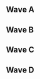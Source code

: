 {{DISPLAYTITLE:Clutch City Clash 2: ''Melee'' Singles Pools}}{{SetGame|melee}}
{{tabs static
|name1=Overview
|link1=Clutch City Clash/2/Melee
|name2=Singles Pools
|link2=Clutch City Clash/2/Melee/Singles Pools
|name3=Singles Bracket
|link3=Clutch City Clash/2/Melee/Singles Bracket
|name4=Doubles Bracket
|link4=Clutch City Clash/2/Melee/Doubles Bracket
|This=2
}}
==Wave A==
{{Box|start|padding=4em}}
==={{HiddenSort|A1}}===
{{GroupTableStart |Bracket A1|width=300px}}
{{GroupTableSlot|Tuesday|flag=us|win_m=3|lose_m=0|place=1|bg=up|go={{advance|Clutch City Clash/2/Melee/Singles Bracket#Winners Bracket}}}}
{{GroupTableSlot|Arsenals|flag=us|win_m=3|lose_m=1|place=2|bg=stay|go={{advance|Clutch City Clash/2/Melee/Singles Bracket#Losers Bracket}}}}
{{GroupTableSlot|hestoned|flag=us|win_m=2|lose_m=1|place=2|bg=stay|go={{advance|Clutch City Clash/2/Melee/Singles Bracket#Losers Bracket}}}}
{{GroupTableSlot|ViCtOr Iz AzN|flag=us|win_m=2|lose_m=2|place=4|bg=down}}
{{GroupTableSlot|Phant0m|flag=us|win_m=2|lose_m=2|place=5|bg=down}}
{{GroupTableSlot|Aviseras|flag=us|win_m=2|lose_m=2|place=5|bg=down}}
{{GroupTableSlot|Kidney|flag=us|win_m=1|lose_m=2|place=7|bg=down}}
{{GroupTableSlot|SlapChopChamp|flag=us|win_m=1|lose_m=2|place=7|bg=down}}
{{GroupTableSlot|Ookie2Spooky|flag=us|win_m=0|lose_m=2|place=9|bg=down}}
{{GroupTableSlot|marz|flag=us|win_m=0|lose_m=2|place=9|bg=down}}
{{GroupTableEnd}}
{{Box|break|padding=4em}}

==={{HiddenSort|A2}}===
{{GroupTableStart |Bracket A2|width=300px}}
{{GroupTableSlot|Tanooki|flag=us|win_m=3|lose_m=0|place=1|bg=up|go={{advance|Clutch City Clash/2/Melee/Singles Bracket#Winners Bracket}}}}
{{GroupTableSlot|Nihlus|flag=us|win_m=3|lose_m=1|place=2|bg=stay|go={{advance|Clutch City Clash/2/Melee/Singles Bracket#Losers Bracket}}}}
{{GroupTableSlot|Dawn|flag=us|win_m=2|lose_m=1|place=2|bg=stay|go={{advance|Clutch City Clash/2/Melee/Singles Bracket#Losers Bracket}}}}
{{GroupTableSlot|kevinw0w|flag=us|win_m=3|lose_m=2|place=4|bg=down}}
{{GroupTableSlot|DJ. Dickdown|flag=us|win_m=2|lose_m=2|place=5|bg=down}}
{{GroupTableSlot|Thunder|flag=us|win_m=1|lose_m=2|place=5|bg=down}}
{{GroupTableSlot|SAMJA|flag=us|win_m=2|lose_m=2|place=7|bg=down}}
{{GroupTableSlot|Lowo|flag=mx|win_m=2|lose_m=2|place=7|bg=down}}
{{GroupTableSlot|QueueSS|flag=us|win_m=0|lose_m=2|place=9|bg=down}}
{{GroupTableSlot|Vikiz|flag=us|win_m=0|lose_m=2|place=9|bg=down}}
{{GroupTableSlot|Tyler|flag=us|win_m=0|lose_m=2|place=9|bg=down}}
{{GroupTableEnd}}
{{Box|break|padding=4em}}

==={{HiddenSort|A3}}===
{{GroupTableStart |Bracket A3|width=300px}}
{{GroupTableSlot|BestfriendJohn|flag=us|win_m=3|lose_m=0|place=1|bg=up|go={{advance|Clutch City Clash/2/Melee/Singles Bracket#Winners Bracket}}}}
{{GroupTableSlot|Churd|flag=us|win_m=3|lose_m=1|place=2|bg=stay|go={{advance|Clutch City Clash/2/Melee/Singles Bracket#Losers Bracket}}}}
{{GroupTableSlot|Chandy|flag=us|win_m=2|lose_m=1|place=2|bg=stay|go={{advance|Clutch City Clash/2/Melee/Singles Bracket#Losers Bracket}}}}
{{GroupTableSlot|mOck|flag=us|win_m=2|lose_m=2|place=4|bg=down}}
{{GroupTableSlot|Mav|flag=us|win_m=2|lose_m=2|place=5|bg=down}}
{{GroupTableSlot|Tw!nk|flag=us|win_m=2|lose_m=2|place=5|bg=down}}
{{GroupTableSlot|Domo|flag=us|win_m=1|lose_m=2|place=7|bg=down}}
{{GroupTableSlot|I.C.Y.|flag=us|win_m=1|lose_m=2|place=7|bg=down}}
{{GroupTableSlot|CoaLOL|flag=us|win_m=0|lose_m=2|place=9|bg=down}}
{{GroupTableSlot|Hermit|flag=us|win_m=0|lose_m=2|place=9|bg=down}}
{{GroupTableEnd}}
{{Box|break|padding=4em}}

==={{HiddenSort|A4}}===
{{GroupTableStart |Bracket A4|width=300px}}
{{GroupTableSlot|Lunchables|flag=us|win_m=3|lose_m=0|place=1|bg=up|go={{advance|Clutch City Clash/2/Melee/Singles Bracket#Winners Bracket}}}}
{{GroupTableSlot|Skeith|flag=us|win_m=3|lose_m=1|place=2|bg=stay|go={{advance|Clutch City Clash/2/Melee/Singles Bracket#Losers Bracket}}}}
{{GroupTableSlot|Sunflash|flag=us|win_m=2|lose_m=1|place=2|bg=stay|go={{advance|Clutch City Clash/2/Melee/Singles Bracket#Losers Bracket}}}}
{{GroupTableSlot|Spongedice|flag=us|win_m=2|lose_m=2|place=4|bg=down}}
{{GroupTableSlot|Mighty|flag=us|win_m=2|lose_m=2|place=5|bg=down}}
{{GroupTableSlot|Nebula|flag=us|win_m=2|lose_m=2|place=5|bg=down}}
{{GroupTableSlot|Bombchu|flag=us|win_m=1|lose_m=2|place=7|bg=down}}
{{GroupTableSlot|Yuse|flag=us|win_m=1|lose_m=2|place=7|bg=down}}
{{GroupTableSlot|TGG|flag=us|win_m=0|lose_m=2|place=9|bg=down}}
{{GroupTableSlot|piman|flag=us|win_m=0|lose_m=2|place=9|bg=down}}
{{GroupTableEnd}}
{{Box|end}}

==Wave B==
{{Box|start|padding=4em}}
==={{HiddenSort|B1}}===
{{GroupTableStart |Bracket B1|width=300px}}
{{GroupTableSlot|Worth|flag=us|win_m=3|lose_m=0|place=1|bg=up|go={{advance|Clutch City Clash/2/Melee/Singles Bracket#Winners Bracket}}}}
{{GroupTableSlot|BLOCKHEAD|flag=us|win_m=3|lose_m=1|place=2|bg=stay|go={{advance|Clutch City Clash/2/Melee/Singles Bracket#Losers Bracket}}}}
{{GroupTableSlot|Cuno|flag=us|win_m=2|lose_m=1|place=2|bg=stay|go={{advance|Clutch City Clash/2/Melee/Singles Bracket#Losers Bracket}}}}
{{GroupTableSlot|pogdee|flag=us|win_m=2|lose_m=2|place=4|bg=down}}
{{GroupTableSlot|Ryce|flag=us|win_m=2|lose_m=2|place=5|bg=down}}
{{GroupTableSlot|Balance|flag=us|win_m=2|lose_m=2|place=5|bg=down}}
{{GroupTableSlot|Sandy|flag=us|win_m=1|lose_m=2|place=7|bg=down}}
{{GroupTableSlot|malachite|flag=us|win_m=1|lose_m=2|place=7|bg=down}}
{{GroupTableSlot|ChemicalX|flag=us|win_m=0|lose_m=2|place=9|bg=down}}
{{GroupTableSlot|SirDunx|flag=us|win_m=0|lose_m=2|place=9|bg=down}}
{{GroupTableEnd}}
{{Box|break|padding=4em}}

==={{HiddenSort|B2}}===
{{GroupTableStart |Bracket B2|width=300px}}
{{GroupTableSlot|Rick|flag=us|win_m=3|lose_m=0|place=1|bg=up|go={{advance|Clutch City Clash/2/Melee/Singles Bracket#Winners Bracket}}}}
{{GroupTableSlot|tatuwah|flag=us|win_m=3|lose_m=1|place=2|bg=stay|go={{advance|Clutch City Clash/2/Melee/Singles Bracket#Losers Bracket}}}}
{{GroupTableSlot|Ginta|flag=us|win_m=2|lose_m=1|place=2|bg=stay|go={{advance|Clutch City Clash/2/Melee/Singles Bracket#Losers Bracket}}}}
{{GroupTableSlot|Flubs|flag=us|win_m=2|lose_m=2|place=4|bg=down}}
{{GroupTableSlot|Cuffy|flag=us|win_m=2|lose_m=2|place=5|bg=down}}
{{GroupTableSlot|Novaflex|flag=us|win_m=2|lose_m=2|place=5|bg=down}}
{{GroupTableSlot|Don Diasco|flag=us|win_m=1|lose_m=2|place=7|bg=down}}
{{GroupTableSlot|Braev|flag=us|win_m=1|lose_m=2|place=7|bg=down}}
{{GroupTableSlot|TheUkuleleGuy|flag=us|win_m=0|lose_m=2|place=9|bg=down}}
{{GroupTableSlot|GatoR|flag=us|win_m=0|lose_m=2|place=9|bg=down}}
{{GroupTableEnd}}
{{Box|break|padding=4em}}

==={{HiddenSort|B3}}===
{{GroupTableStart |Bracket B3|width=300px}}
{{GroupTableSlot|Jaywalker|flag=us|win_m=3|lose_m=0|place=1|bg=up|go={{advance|Clutch City Clash/2/Melee/Singles Bracket#Winners Bracket}}}}
{{GroupTableSlot|Mijo!|flag=us|win_m=3|lose_m=1|place=2|bg=stay|go={{advance|Clutch City Clash/2/Melee/Singles Bracket#Losers Bracket}}}}
{{GroupTableSlot|SpaceAnimalz.com|flag=us|win_m=2|lose_m=1|place=2|bg=stay|go={{advance|Clutch City Clash/2/Melee/Singles Bracket#Losers Bracket}}}}
{{GroupTableSlot|Dr.Feces|flag=us|win_m=2|lose_m=2|place=4|bg=down}}
{{GroupTableSlot|Vitamin|flag=us|win_m=2|lose_m=2|place=5|bg=down}}
{{GroupTableSlot|Smatty|flag=us|win_m=2|lose_m=2|place=5|bg=down}}
{{GroupTableSlot|Prozac|flag=us|win_m=1|lose_m=2|place=7|bg=down}}
{{GroupTableSlot|Chikin|flag=us|win_m=1|lose_m=2|place=7|bg=down}}
{{GroupTableSlot|Cringer|flag=us|win_m=0|lose_m=2|place=9|bg=down}}
{{GroupTableSlot|FTW|flag=us|win_m=0|lose_m=2|place=9|bg=down}}
{{GroupTableEnd}}
{{Box|break|padding=4em}}

==={{HiddenSort|B4}}===
{{GroupTableStart |Bracket B4|width=300px}}
{{GroupTableSlot|JF|flag=us|win_m=3|lose_m=0|place=1|bg=up|go={{advance|Clutch City Clash/2/Melee/Singles Bracket#Winners Bracket}}}}
{{GroupTableSlot|Toasty Wes|flag=us|win_m=3|lose_m=1|place=2|bg=stay|go={{advance|Clutch City Clash/2/Melee/Singles Bracket#Losers Bracket}}}}
{{GroupTableSlot|Truth|flag=us|win_m=2|lose_m=1|place=2|bg=stay|go={{advance|Clutch City Clash/2/Melee/Singles Bracket#Losers Bracket}}}}
{{GroupTableSlot|Anytime99|flag=us|win_m=2|lose_m=2|place=4|bg=down}}
{{GroupTableSlot|Bear|flag=us|win_m=2|lose_m=2|place=5|bg=down}}
{{GroupTableSlot|Sunnyknight|flag=us|win_m=2|lose_m=2|place=5|bg=down}}
{{GroupTableSlot|ChetMagongalo|flag=us|win_m=1|lose_m=2|place=7|bg=down}}
{{GroupTableSlot|MISTAxSPOT|flag=us|win_m=1|lose_m=2|place=7|bg=down}}
{{GroupTableSlot|Prison Mike|flag=us|win_m=0|lose_m=2|place=9|bg=down}}
{{GroupTableSlot|JELLO|flag=us|win_m=0|lose_m=2|place=9|bg=down}}
{{GroupTableEnd}}
{{Box|end}}

==Wave C==
{{Box|start|padding=4em}}
==={{HiddenSort|C1}}===
{{GroupTableStart |Bracket C1|width=300px}}
{{GroupTableSlot|GlibbyGlobby|flag=us|win_m=3|lose_m=0|place=1|bg=up|go={{advance|Clutch City Clash/2/Melee/Singles Bracket#Winners Bracket}}}}
{{GroupTableSlot|Bungo|flag=us|win_m=3|lose_m=1|place=2|bg=stay|go={{advance|Clutch City Clash/2/Melee/Singles Bracket#Losers Bracket}}}}
{{GroupTableSlot|Kokaine|flag=us|win_m=2|lose_m=1|place=2|bg=stay|go={{advance|Clutch City Clash/2/Melee/Singles Bracket#Losers Bracket}}}}
{{GroupTableSlot|Cilan|flag=us|win_m=2|lose_m=2|place=4|bg=down}}
{{GroupTableSlot|StateFarmRep|flag=us|win_m=2|lose_m=2|place=5|bg=down}}
{{GroupTableSlot|Reixmi|flag=us|win_m=2|lose_m=2|place=5|bg=down}}
{{GroupTableSlot|Perfect Light|flag=us|win_m=1|lose_m=2|place=7|bg=down}}
{{GroupTableSlot|arbol|flag=us|win_m=1|lose_m=2|place=7|bg=down}}
{{GroupTableSlot|sedrader|flag=us|win_m=0|lose_m=2|place=9|bg=down}}
{{GroupTableSlot|Strobe|flag=us|win_m=0|lose_m=2|place=9|bg=down}}
{{GroupTableEnd}}
{{Box|break|padding=4em}}

==={{HiddenSort|C2}}===
{{GroupTableStart |Bracket C2|width=300px}}
{{GroupTableSlot|Blues Clues|flag=us|win_m=3|lose_m=0|place=1|bg=up|go={{advance|Clutch City Clash/2/Melee/Singles Bracket#Winners Bracket}}}}
{{GroupTableSlot|X-Rey|flag=us|win_m=3|lose_m=1|place=2|bg=stay|go={{advance|Clutch City Clash/2/Melee/Singles Bracket#Losers Bracket}}}}
{{GroupTableSlot|LAG|flag=mx|win_m=2|lose_m=1|place=2|bg=stay|go={{advance|Clutch City Clash/2/Melee/Singles Bracket#Losers Bracket}}}}
{{GroupTableSlot|Rikey|flag=us|win_m=3|lose_m=2|place=4|bg=down}}
{{GroupTableSlot|Mega|flag=us|win_m=2|lose_m=2|place=5|bg=down}}
{{GroupTableSlot|Kandyman|flag=us|win_m=1|lose_m=2|place=5|bg=down}}
{{GroupTableSlot|Queso|flag=us|win_m=1|lose_m=2|place=7|bg=down}}
{{GroupTableSlot|Mynameless|flag=us|win_m=1|lose_m=2|place=7|bg=down}}
{{GroupTableSlot|ecoli|flag=us|win_m=0|lose_m=2|place=9|bg=down}}
{{GroupTableSlot|Sleep|flag=|win_m=0|lose_m=2|place=9|bg=down}}
{{GroupTableEnd}}
{{Box|break|padding=4em}}

==={{HiddenSort|C3}}===
{{GroupTableStart |Bracket C3|width=300px}}
{{GroupTableSlot|Jeff Foxworthy|flag=us|win_m=3|lose_m=0|place=1|bg=up|go={{advance|Clutch City Clash/2/Melee/Singles Bracket#Winners Bracket}}}}
{{GroupTableSlot|Tapsody|flag=us|win_m=3|lose_m=1|place=2|bg=stay|go={{advance|Clutch City Clash/2/Melee/Singles Bracket#Losers Bracket}}}}
{{GroupTableSlot|Pretty in Pink|flag=us|win_m=2|lose_m=1|place=2|bg=stay|go={{advance|Clutch City Clash/2/Melee/Singles Bracket#Losers Bracket}}}}
{{GroupTableSlot|Synapse|flag=us|win_m=3|lose_m=2|place=4|bg=down}}
{{GroupTableSlot|Alex Kidd|flag=us|win_m=2|lose_m=2|place=5|bg=down}}
{{GroupTableSlot|N3oN|flag=us|win_m=1|lose_m=2|place=5|bg=down}}
{{GroupTableSlot|Melo|flag=us|win_m=1|lose_m=2|place=7|bg=down}}
{{GroupTableSlot|Paradox|flag=us|win_m=1|lose_m=2|place=7|bg=down}}
{{GroupTableSlot|Onion|flag=us|win_m=0|lose_m=2|place=9|bg=down}}
{{GroupTableSlot|PeachTea|flag=us|win_m=0|lose_m=2|place=9|bg=down}}
{{GroupTableEnd}}
{{Box|break|padding=4em}}

==={{HiddenSort|C4}}===
{{GroupTableStart |Bracket C4|width=300px}}
{{GroupTableSlot|DarkHero|flag=us|win_m=3|lose_m=0|place=1|bg=up|go={{advance|Clutch City Clash/2/Melee/Singles Bracket#Winners Bracket}}}}
{{GroupTableSlot|Quiteballin|flag=us|win_m=3|lose_m=1|place=2|bg=stay|go={{advance|Clutch City Clash/2/Melee/Singles Bracket#Losers Bracket}}}}
{{GroupTableSlot|bobby big ballz|flag=us|win_m=2|lose_m=1|place=2|bg=stay|go={{advance|Clutch City Clash/2/Melee/Singles Bracket#Losers Bracket}}}}
{{GroupTableSlot|BonsaiWarrior|flag=us|win_m=2|lose_m=2|place=4|bg=down}}
{{GroupTableSlot|Midnight_Crazy|flag=us|win_m=2|lose_m=2|place=5|bg=down}}
{{GroupTableSlot|Kiro|flag=us|win_m=2|lose_m=2|place=5|bg=down}}
{{GroupTableSlot|Shoryu Drew|flag=us|win_m=1|lose_m=2|place=7|bg=down}}
{{GroupTableSlot|SoundBoard|flag=us|win_m=1|lose_m=2|place=7|bg=down}}
{{GroupTableSlot|BustaShines|flag=us|win_m=0|lose_m=2|place=9|bg=down}}
{{GroupTableSlot|hei5|flag=us|win_m=0|lose_m=2|place=9|bg=down}}
{{GroupTableEnd}}
{{Box|end}}

==Wave D==
{{Box|start|padding=4em}}
==={{HiddenSort|D1}}===
{{GroupTableStart |Bracket D1|width=300px}}
{{GroupTableSlot|minymidge|flag=us|win_m=3|lose_m=0|place=1|bg=up|go={{advance|Clutch City Clash/2/Melee/Singles Bracket#Winners Bracket}}}}
{{GroupTableSlot|Studebacher Hoch|flag=us|win_m=3|lose_m=1|place=2|bg=stay|go={{advance|Clutch City Clash/2/Melee/Singles Bracket#Losers Bracket}}}}
{{GroupTableSlot|Pappi|flag=us|win_m=2|lose_m=1|place=2|bg=stay|go={{advance|Clutch City Clash/2/Melee/Singles Bracket#Losers Bracket}}}}
{{GroupTableSlot|Air|flag=us|win_m=2|lose_m=2|place=4|bg=down}}
{{GroupTableSlot|Giphycat|flag=us|win_m=2|lose_m=2|place=5|bg=down}}
{{GroupTableSlot|emptyW|flag=us|win_m=2|lose_m=2|place=5|bg=down}}
{{GroupTableSlot|JNasty|flag=us|win_m=1|lose_m=2|place=7|bg=down}}
{{GroupTableSlot|Dirtface|flag=us|win_m=1|lose_m=2|place=7|bg=down}}
{{GroupTableSlot|LkPunk|flag=us|win_m=0|lose_m=2|place=9|bg=down}}
{{GroupTableSlot|MPO|flag=us|win_m=0|lose_m=2|place=9|bg=down}}
{{GroupTableEnd}}
{{Box|break|padding=4em}}

==={{HiddenSort|D2}}===
{{GroupTableStart |Bracket D2|width=300px}}
{{GroupTableSlot|Snowy|flag=us|win_m=3|lose_m=0|place=1|bg=up|go={{advance|Clutch City Clash/2/Melee/Singles Bracket#Winners Bracket}}}}
{{GroupTableSlot|Peachy Keen|flag=us|win_m=3|lose_m=1|place=2|bg=stay|go={{advance|Clutch City Clash/2/Melee/Singles Bracket#Losers Bracket}}}}
{{GroupTableSlot|GP|flag=|win_m=2|lose_m=1|place=2|bg=stay|go={{advance|Clutch City Clash/2/Melee/Singles Bracket#Losers Bracket}}}}
{{GroupTableSlot|AlyJ|flag=us|win_m=2|lose_m=2|place=4|bg=down}}
{{GroupTableSlot|Thické Jon|flag=us|win_m=2|lose_m=2|place=5|bg=down}}
{{GroupTableSlot|Dainty|flag=us|win_m=2|lose_m=2|place=5|bg=down}}
{{GroupTableSlot|Corndog|flag=us|win_m=1|lose_m=2|place=7|bg=down}}
{{GroupTableSlot|JesusGoesToProm|flag=us|win_m=1|lose_m=2|place=7|bg=down}}
{{GroupTableSlot|Mr. Pig|flag=us|win_m=0|lose_m=2|place=9|bg=down}}
{{GroupTableSlot|GreyWarden|flag=us|win_m=0|lose_m=2|place=9|bg=down}}
{{GroupTableEnd}}
{{Box|break|padding=4em}}

==={{HiddenSort|D3}}===
{{GroupTableStart |Bracket D3|width=300px}}
{{GroupTableSlot|Magi|flag=us|win_m=3|lose_m=0|place=1|bg=up|go={{advance|Clutch City Clash/2/Melee/Singles Bracket#Winners Bracket}}}}
{{GroupTableSlot|Zave|flag=us|win_m=3|lose_m=1|place=2|bg=stay|go={{advance|Clutch City Clash/2/Melee/Singles Bracket#Losers Bracket}}}}
{{GroupTableSlot|Zhea|flag=us|win_m=2|lose_m=1|place=2|bg=stay|go={{advance|Clutch City Clash/2/Melee/Singles Bracket#Losers Bracket}}}}
{{GroupTableSlot|camgirl|flag=us|win_m=2|lose_m=2|place=4|bg=down}}
{{GroupTableSlot|Che|flag=us|win_m=2|lose_m=2|place=5|bg=down}}
{{GroupTableSlot|G-Rabbit|flag=us|win_m=2|lose_m=2|place=5|bg=down}}
{{GroupTableSlot|CCNeverender|flag=us|win_m=1|lose_m=2|place=7|bg=down}}
{{GroupTableSlot|Zoo Wee MaMa|flag=us|win_m=1|lose_m=2|place=7|bg=down}}
{{GroupTableSlot|HNRY|flag=|win_m=0|lose_m=2|place=9|bg=down}}
{{GroupTableSlot|Yosh|flag=us|win_m=0|lose_m=2|place=9|bg=down}}
{{GroupTableEnd}}
{{Box|break|padding=4em}}

==={{HiddenSort|D4}}===
{{GroupTableStart |Bracket D4|width=300px}}
{{GroupTableSlot|Salt|flag=us|win_m=3|lose_m=0|place=1|bg=up|go={{advance|Clutch City Clash/2/Melee/Singles Bracket#Winners Bracket}}}}
{{GroupTableSlot|Ivayne|flag=us|win_m=3|lose_m=1|place=2|bg=stay|go={{advance|Clutch City Clash/2/Melee/Singles Bracket#Losers Bracket}}}}
{{GroupTableSlot|Brr|flag=us|win_m=2|lose_m=1|place=2|bg=stay|go={{advance|Clutch City Clash/2/Melee/Singles Bracket#Losers Bracket}}}}
{{GroupTableSlot|theroy734|flag=us|win_m=2|lose_m=2|place=4|bg=down}}
{{GroupTableSlot|Nobody|flag=us|win_m=2|lose_m=2|place=5|bg=down}}
{{GroupTableSlot|Handi|flag=us|win_m=2|lose_m=2|place=5|bg=down}}
{{GroupTableSlot|Cole|flag=us|win_m=1|lose_m=2|place=7|bg=down}}
{{GroupTableSlot|dippidy|flag=us|win_m=1|lose_m=2|place=7|bg=down}}
{{GroupTableSlot|Krell|flag=us|win_m=0|lose_m=2|place=9|bg=down}}
{{GroupTableSlot|Rascal|flag=us|win_m=0|lose_m=2|place=9|bg=down}}
{{GroupTableEnd}}
{{Box|end}}
